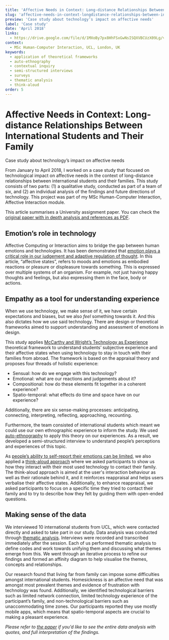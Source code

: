 ```yaml
---
title: 'Affective Needs in Context: Long-distance Relationships Between International Students and Their Family'
slug: 'affective-needs-in-context-longdistance-relationships-between-international-students-and-their-family'
preview: 'Case study about technology’s impact on affective needs'
label: 'Case study'
date: 'April 2018'
links:
  - https://drive.google.com/file/d/1MXoBy7px8HhFSxGwNsISQXVBCUzX09Lg/view?usp=sharing
context:
  - MSc Human-Computer Interaction, UCL, London, UK
keywords:
  - application of theoretical frameworks
  - auto-ethnography
  - contextual inquiry
  - semi-structured interviews
  - surveys
  - thematic analysis
  - think-aloud
order: 5
---
```


# Affective Needs in Context: Long-distance Relationships Between International Students and Their Family

Case study about technology’s impact on affective needs

From January to April 2018, I worked on a case study that focused on technological impact on affective needs in the context of long-distance relationships between international students and their families. This study consists of two parts: (1) a qualitative study, conducted as part of a team of six, and (2) an individual analysis of the findings and future directions of technology. This project was part of my MSc Human-Computer Interaction, Affective Interaction module.

This article summarises a University assignment paper. You can check the [original paper with in depth analysis and references as PDF](https://drive.google.com/file/d/1MXoBy7px8HhFSxGwNsISQXVBCUzX09Lg/view?usp=sharing).

## Emotion’s role in technology

Affective Computing or Interaction aims to bridge the gap between human emotions and technologies. It has been demonstrated that [emotion plays a critical role in our judgement and adaptive regulation of thought](https://www.sciencedirect.com/science/article/pii/S1389041708000284). In this article, “affective states”, refers to moods and emotions as embodied reactions or pleasure or displeasure towards something. This is expressed over multiple systems of an organism. For example, not just having happy thoughts and feelings, but also expressing them in the face, body or actions.

## Empathy as a tool for understanding experience

When we use technology, we make sense of it, we have certain expectations and biases, but we also _feel_ something towards it. And this also dictates how we use said technology. There are design or theoretical frameworks aimed to support understanding and assessment of emotions in design.

This study applies [McCarthy and Wright’s Technology as Experience](https://mitpress.mit.edu/books/technology-experience#:~:text=In%20Technology%20as%20Experience%2C%20John,out%3B%20we%20live%20with%20it.) theoretical framework to understand students’ subjective experience and their affective states when using technology to stay in touch with their families from abroad. The framework is based on the appraisal theory and proposes four threads of holistic experience:

- Sensual: how do we engage with this technology?
- Emotional: what are our reactions and judgements about it?
- Compositional: how do these elements fit together in a coherent experience?
- Spatio-temporal: what effects do time and space have on our experience?

Additionally, there are six sense-making processes: anticipating, connecting, interpreting, reflecting, approaching, recounting.

Furthermore, the team consisted of international students which meant we could use our own ethnographic experience to inform the study. We used [auto-ethnography](https://www.researchgate.net/publication/326012173_Autoethnography_in_Human-Computer_Interaction_Theory_and_Practice#:~:text=Autoethnography%20is%20an%20ethnographic%20method,of%20other%20observed%20social%20actors.&text=In%20this%20chapter%2C%20I%20will,potential%20implications%20for%20HCI%20research.) to apply this theory on our experiences. As a result, we developed a semi-structured interview to understand people’s perceptions and experiences of this topic.

As [people’s ability to self-report their emotions can be limited](https://www.nngroup.com/articles/negativity-bias-ux/), we also applied a [think-aloud approach](https://www.nngroup.com/articles/thinking-aloud-the-1-usability-tool/) where we asked participants to show us how they interact with their most used technology to contact their family. The think-aloud approach is aimed at the user's interaction behaviour as well as their rationale behind it, and it reinforces reappraisal and helps users verbalise their affective states. Additionally, to enhance reappraisal, we asked participants to focus on a specific time they tried to contact their family and to try to describe how they felt by guiding them with open-ended questions.

## Making sense of the data

We interviewed 10 international students from UCL, which were contacted directly and asked to take part in our study. Data analysis was conducted through [thematic analysis](https://www.interaction-design.org/literature/article/how-to-do-a-thematic-analysis-of-user-interviews). Interviews were recorded and transcribed immediately after the session. Each of us performed thematic analysis to define codes and work towards unifying them and discussing what themes emerge from this. We went through an iterative process to refine our findings and formed an affinity diagram to help visualise the themes, concepts and relationships.

Our research found that living far from family can impose some difficulties amongst international students. Homesickness is an affective need that was amongst most prevalent themes and evidence of frustration with technology was found. Additionally, we identified technological barriers such as limited network connection, limited technology experience of the participant’s family, and non-technological barriers such as unaccommodating time zones. Our participants reported they use mostly mobile apps, which means that spatio-temporal aspects are crucial to making a pleasant experience.

_Please refer to [the paper](https://drive.google.com/file/d/1MXoBy7px8HhFSxGwNsISQXVBCUzX09Lg/view) if you’d like to see the entire data analysis with quotes, and full interpretation of the findings._

